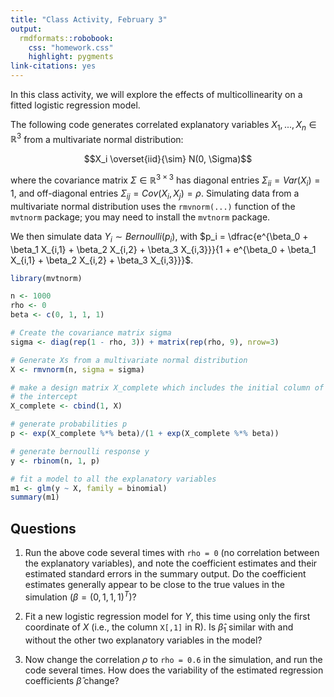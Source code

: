 ```yaml
---
title: "Class Activity, February 3"
output: 
  rmdformats::robobook:
    css: "homework.css"
    highlight: pygments
link-citations: yes
---
```


In this class activity, we will explore the effects of multicollinearity on a fitted logistic regression model.

The following code generates correlated explanatory variables $X_1,...,X_n \in \mathbb{R}^3$ from a multivariate normal distribution:

$$X_i \overset{iid}{\sim} N(0, \Sigma)$$

where the covariance matrix $\Sigma \in \mathbb{R}^{3 \times 3}$ has diagonal entries $\Sigma_{ii} = Var(X_i) = 1$, and off-diagonal entries $\Sigma_{ij} = Cov(X_i, X_j) = \rho$. Simulating data from a multivariate normal distribution uses the `rmvnorm(...)` function of the `mvtnorm` package; you may need to install the `mvtnorm` package.

We then simulate data $Y_i \sim Bernoulli(p_i)$, with $p_i = \dfrac{e^{\beta_0 + \beta_1 X_{i,1} + \beta_2 X_{i,2} + \beta_3 X_{i,3}}}{1 + e^{\beta_0 + \beta_1 X_{i,1} + \beta_2 X_{i,2} + \beta_3 X_{i,3}}}$.

```r
library(mvtnorm)

n <- 1000
rho <- 0
beta <- c(0, 1, 1, 1)

# Create the covariance matrix sigma
sigma <- diag(rep(1 - rho, 3)) + matrix(rep(rho, 9), nrow=3)

# Generate Xs from a multivariate normal distribution
X <- rmvnorm(n, sigma = sigma)

# make a design matrix X_complete which includes the initial column of 1s for 
# the intercept
X_complete <- cbind(1, X)

# generate probabilities p
p <- exp(X_complete %*% beta)/(1 + exp(X_complete %*% beta))

# generate bernoulli response y
y <- rbinom(n, 1, p)

# fit a model to all the explanatory variables
m1 <- glm(y ~ X, family = binomial)
summary(m1)
```

## Questions

1. Run the above code several times with `rho = 0` (no correlation between the explanatory variables), and note the coefficient estimates and their estimated standard errors in the summary output. Do the coefficient estimates generally appear to be close to the true values in the simulation ($\beta = (0, 1, 1, 1)^T$)?

2. Fit a new logistic regression model for $Y$, this time using only the first coordinate of $X$ (i.e., the column `X[,1]` in R). Is $\widehat{\beta}_1$ similar with and without the other two explanatory variables in the model?

3. Now change the correlation $\rho$ to `rho = 0.6` in the simulation, and run the code several times. How does the variability of the estimated regression coefficients $\widehat{\beta}$ change?